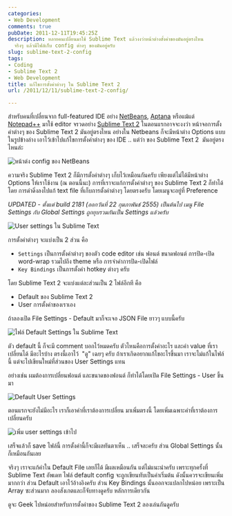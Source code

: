 ```yaml
---
categories:
- Web Development
comments: true
pubDate: 2011-12-11T19:45:25Z
description: หลายคนเปลี่ยนมาใช้ Sublime Text แล้วงงว่าหน้าต่างตั้งค่าของมันอยู่ตรงไหน
  จริงๆ แล้วมีไฟล์เก็บ config ต่างๆ ของมันอยู่ครับ
slug: sublime-text-2-config
tags:
- Coding
- Sublime Text 2
- Web Development
title: แก้ไขการตั้งค่าต่างๆ ใน Sublime Text 2
url: /2011/12/11/sublime-text-2-config/

---
```


สำหรับคนที่เปลี่ยนจาก full-featured IDE อย่าง [NetBeans](https://armno.in.th/2010/07/10/netbeans-ide-for-php-coding/), [Aptana](https://armno.in.th/2011/08/19/aptana-studio/) หรือแม้แต่ [Notepad++](http://notepad-plus-plus.org/) มาใช้ editor จรวดอย่าง [Sublime Text 2](https://armno.in.th/2011/09/20/sublime-text-2-editor-v12-engine/) ในตอนแรกอาจจะงงว่า หน้าจอการตั้งค่าต่างๆ ของ Sublime Text 2 มันอยู่ตรงไหน อย่างใน Netbeans ก็จะมีหน้าต่าง Options แบบในรูปข้างล่าง เอาไว้เข้าไปแก้ไขการตั้งค่าต่างๆ ของ IDE .. แต่ว่า ของ ​Sublime Text 2  มันอยู่ตรงไหนล่ะ

![หน้าต่ง config ของ NetBeans](https://files.armno.in.th/uploads/2010/07/image20.png)

ความจริง Sublime Text 2 ก็มีการตั้งค่าต่างๆ เก็บไว้เหมือนกันครับ เพียงแต่ไม่ได้มีหน้าต่าง Options ให้เราใช้งาน (ณ ตอนนี้นะ) การที่เราจะแก้การตั้งค่าต่างๆ ของ Sublime Text 2 ก็ทำได้โดย การดำดิ่งลงไปแก้ text file ที่เก็บการตั้งค่าต่างๆ โดยตรงครับ โดยเมนูจะอยู่ที่ Preference

<i>UPDATED - ตั้งแต่ build 2181 (ออกวันที่ 22 กุมภาพันธ์ 2555) เป็นต้นไป เมนู File Settings กับ Global Settings ถูกยุบรวมกันเป็น Settings แล้วครับ</i>

![User settings ใน Sublime Text](https://files.armno.in.th/uploads/2011/12/user_settings-600x352.jpg)

การตั้งค่าต่างๆ จะแบ่งเป็น 2 ส่วน คือ

* `Settings` เป็นการตั้งค่าต่างๆ ของตัว code editor เช่น ฟอนต์ ขนาดฟอนต์ การปิด-เปิด word-wrap รวมไปถึง theme หรือ การจำค่าการปิด-เปิดไฟล์
* `Key Bindings` เป็นการตั้งค่า hotkey ต่างๆ ครับ

โดย Sublime Text 2 จะแบ่งแต่ละส่วนเป็น 2 ไฟล์อีกที คือ

* Default ของ Sublime Text 2
* User การตั้งค่าของเราเอง

ถ้าลองเปิด File Settings - Default มาก็จะเจอ JSON File ยาวๆ แบบนี้ครับ

![ไฟล์ Default Settings ใน Sublime Text](https://files.armno.in.th/uploads/2011/12/file_settings-600x527.jpg)

ตัว default นี้ ก็จะมี comment บอกไว้หมดครับ ตัวไหนคือการตั้งค่าอะไร และค่า value ที่เราเปลี่ยนได้ มีอะไรบ้าง ตรงนี้เอาไว้  "ดู" เฉยๆ ครับ ถ้าเราเกิดอยากแก้ไขอะไรขึ้นมา เราจะไม่แก้ในไฟล์นี้ แต่จะไปเขียนใหม่ที่ส่วนของ User Settings แทน

อย่างเช่น ผมต้องการเปลี่ยนฟอนต์ และขนาดของฟอนต์ ก็ทำได้โดยเปิด File Settings - User ขึ้นมา

![Default User Settings](https://files.armno.in.th/uploads/2011/12/user_settings_empty-1.jpg)

ตอนแรกจะยังไม่มีอะไร เราก็เอาค่าที่เราต้องการเปลี่ยน มาเพิ่มตรงนี้ โดยเพิ่มเฉพาะค่าที่เราต้องการเปลี่ยนครับ

![เพิ่ม user settings เข้าไป](https://files.armno.in.th/uploads/2011/12/user_set.jpg)

เสร็จแล้วก็ save ไฟล์นี้ การตั้งค่านี้ก็จะมีผลทันตาเห็น .. เสร็จละครับ ส่วน Global Settings นั้นก็เหมือนกันเลย

จริงๆ เราจะแก้ค่าใน Default File เลยก็ได้ มีผลเหมือนกัน แต่ไม่แนะนำครับ เพราะทุกครั้งที่ Sublime Text อัพเดท ไฟล์ default config จะถูกเขียนทับเป็นค่าเริ่มต้น ดังนั้นควรจะเขียนเพิ่มมากกว่า ส่วน Default เอาไว้อ้างอิงครับ ส่วน Key Bindings นั้นออกจะแปลกไปหน่อย เพราะเป็น Array ซะส่วนมาก ลองสังเกตและก็จับทางดูครับ หลักการเดียวกัน

ดูจะ Geek ไปหน่อยสำหรับการตั้งค่าของ Sublime Text 2 ลองเล่นกันดูครับ
